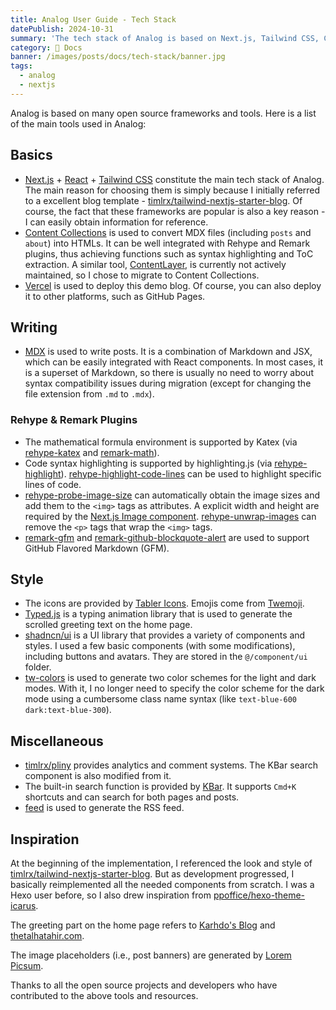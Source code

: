 ```yaml
---
title: Analog User Guide - Tech Stack
datePublish: 2024-10-31
summary: 'The tech stack of Analog is based on Next.js, Tailwind CSS, Content Collections and many other open source foundations.'
category: 🌈 Docs
banner: /images/posts/docs/tech-stack/banner.jpg
tags:
  - analog
  - nextjs
---
```


Analog is based on many open source frameworks and tools. Here is a list of the main tools used in Analog:

## Basics

- [Next.js](https://nextjs.org/docs) + [React](https://react.dev) + [Tailwind CSS](https://tailwindcss.com/docs) constitute the main tech stack of Analog. The main reason for choosing them is simply because I initially referred to a excellent blog template - [timlrx/tailwind-nextjs-starter-blog](https://github.com/timlrx/tailwind-nextjs-starter-blog). Of course, the fact that these frameworks are popular is also a key reason - I can easily obtain information for reference.
- [Content Collections](https://www.content-collections.dev) is used to convert MDX files (including `posts` and `about`) into HTMLs. It can be well integrated with Rehype and Remark plugins, thus achieving functions such as syntax highlighting and ToC extraction. A similar tool, [ContentLayer](https://contentlayer.dev/docs), is currently not actively maintained, so I chose to migrate to Content Collections.
- [Vercel](https://vercel.com) is used to deploy this demo blog. Of course, you can also deploy it to other platforms, such as GitHub Pages.

## Writing

- [MDX](https://mdxjs.com) is used to write posts. It is a combination of Markdown and JSX, which can be easily integrated with React components. In most cases, it is a superset of Markdown, so there is usually no need to worry about syntax compatibility issues during migration (except for changing the file extension from `.md` to `.mdx`).

### Rehype & Remark Plugins

- The mathematical formula environment is supported by Katex (via [rehype-katex](https://www.npmjs.com/package/rehype-katex) and [remark-math](https://www.npmjs.com/package/remark-math)).
- Code syntax highlighting is supported by highlighting.js (via [rehype-highlight](https://www.npmjs.com/package/rehype-highlight)). [rehype-highlight-code-lines](https://www.npmjs.com/package/rehype-highlight-code-lines) can be used to highlight specific lines of code.
- [rehype-probe-image-size](https://www.npmjs.com/package/rehype-probe-image-size) can automatically obtain the image sizes and add them to the `<img>` tags as attributes. A explicit width and height are required by the [Next.js Image component](https://nextjs.org/docs/app/api-reference/components/image). [rehype-unwrap-images](https://www.npmjs.com/package/rehype-unwrap-images) can remove the `<p>` tags that wrap the `<img>` tags.
- [remark-gfm](https://www.npmjs.com/package/remark-gfm) and [remark-github-blockquote-alert](https://www.npmjs.com/package/remark-github-blockquote-alert) are used to support GitHub Flavored Markdown (GFM).

## Style

- The icons are provided by [Tabler Icons](https://tabler.io/icons). Emojis come from [Twemoji](https://github.com/jdecked/twemoji).
- [Typed.js](https://github.com/mattboldt/typed.js) is a typing animation library that is used to generate the scrolled greeting text on the home page.
- [shadncn/ui](https://ui.shadcn.com/docs) is a UI library that provides a variety of components and styles. I used a few basic components (with some modifications), including buttons and avatars. They are stored in the `@/component/ui` folder.
- [tw-colors](https://github.com/L-Blondy/tw-colors) is used to generate two color schemes for the light and dark modes. With it, I no longer need to specify the color scheme for the dark mode using a cumbersome class name syntax (like `text-blue-600 dark:text-blue-300`).

## Miscellaneous

- [timlrx/pliny](https://github.com/timlrx/pliny) provides analytics and comment systems. The KBar search component is also modified from it.
- The built-in search function is provided by [KBar](https://kbar.vercel.app). It supports `Cmd+K` shortcuts and can search for both pages and posts.
- [feed](https://github.com/jpmonette/feed) is used to generate the RSS feed.

## Inspiration

At the beginning of the implementation, I referenced the look and style of [timlrx/tailwind-nextjs-starter-blog](https://github.com/timlrx/tailwind-nextjs-starter-blog). But as development progressed, I basically reimplemented all the needed components from scratch. I was a Hexo user before, so I also drew inspiration from [ppoffice/hexo-theme-icarus](https://github.com/ppoffice/hexo-theme-icarus).

The greeting part on the home page refers to [Karhdo's Blog](https://karhdo.dev) and [thetalhatahir.com](https://www.thetalhatahir.com).

The image placeholders (i.e., post banners) are generated by [Lorem Picsum](https://picsum.photos).

Thanks to all the open source projects and developers who have contributed to the above tools and resources.

